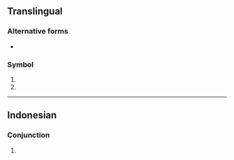 {{also|kl.|Kl.}}
==Translingual==

===Alternative forms===
* {{l|mul|kL}}

===Symbol===
{{mul-symbol}}

# {{SI-unit-abb2|kilo|liter|litre|[[fluid measure]]}}
# {{ISO 639|1}}

----

==Indonesian==

===Conjunction===
{{head|id|conjunction}}

# {{lb|id|texting}} {{abbreviation of|id|kalau}}